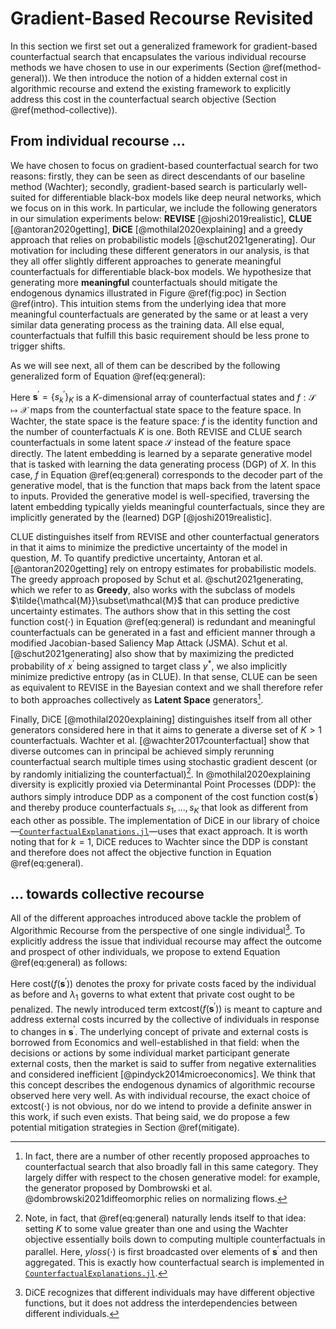# Gradient-Based Recourse Revisited {#method}

In this section we first set out a generalized framework for gradient-based counterfactual search that encapsulates the various individual recourse methods we have chosen to use in our experiments (Section \@ref(method-general)). We then introduce the notion of a hidden external cost in algorithmic recourse and extend the existing framework to explicitly address this cost in the counterfactual search objective (Section \@ref(method-collective)).

## From individual recourse ... {#method-general}

We have chosen to focus on gradient-based counterfactual search for two reasons: firstly, they can be seen as direct descendants of our baseline method (Wachter); secondly, gradient-based search is particularly well-suited for differentiable black-box models like deep neural networks, which we focus on in this work. In particular, we include the following generators in our simulation experiments below: **REVISE** [@joshi2019realistic], **CLUE** [@antoran2020getting], **DiCE** [@mothilal2020explaining] and a greedy approach that relies on probabilistic models [@schut2021generating]. Our motivation for including these different generators in our analysis, is that they all offer slightly different approaches to generate meaningful counterfactuals for differentiable black-box models. We hypothesize that generating more **meaningful** counterfactuals should mitigate the endogenous dynamics illustrated in Figure \@ref(fig:poc) in Section \@ref(intro). This intuition stems from the underlying idea that more meaningful counterfactuals are generated by the same or at least a very similar data generating process as the training data. All else equal, counterfactuals that fulfill this basic requirement should be less prone to trigger shifts. 

As we will see next, all of them can be described by the following generalized form of Equation \@ref(eq:general):

\begin{equation}
\begin{aligned}
\mathbf{s}^\prime &= \arg \min_{\mathbf{s}^\prime \in \mathcal{S}} \left\{  {\text{yloss}(M(f(\mathbf{s}^\prime)),y^*)}+ \lambda {\text{cost}(f(\mathbf{s}^\prime)) }  \right\} (\#eq:general)
\end{aligned} 
\end{equation}

Here $\mathbf{s}^\prime=\left\{s_k^\prime\right\}_K$ is a $K$-dimensional array of counterfactual states  and $f: \mathcal{S} \mapsto \mathcal{X}$ maps from the counterfactual state space to the feature space. In Wachter, the state space is the feature space: $f$ is the identity function and the number of counterfactuals $K$ is one. Both REVISE and CLUE search counterfactuals in some latent space $\mathcal{S}$ instead of the feature space directly. The latent embedding is learned by a separate generative model that is tasked with learning the data generating process (DGP) of $X$. In this case, $f$ in Equation \@ref(eq:general) corresponds to the decoder part of the generative model, that is the function that maps back from the latent space to inputs. Provided the generative model is well-specified, traversing the latent embedding typically yields meaningful counterfactuals, since they are implicitly generated by the (learned) DGP [@joshi2019realistic]. 

CLUE distinguishes itself from REVISE and other counterfactual generators in that it aims to minimize the predictive uncertainty of the model in question, $M$. To quantify predictive uncertainty, Antoran et al. [@antoran2020getting] rely on entropy estimates for probabilistic models. The greedy approach proposed by Schut et al. @schut2021generating, which we refer to as **Greedy**, also works with the subclass of models $\tilde{\mathcal{M}}\subset\mathcal{M}$ that can produce predictive uncertainty estimates. The authors show that in this setting the cost function $\text{cost}(\cdot)$ in Equation \@ref(eq:general) is redundant and meaningful counterfactuals can be generated in a fast and efficient manner through a modified Jacobian-based Saliency Map Attack (JSMA). Schut et al. [@schut2021generating] also show that by maximizing the predicted probability of $x^\prime$ being assigned to target class $y^*$, we also implicitly minimize predictive entropy (as in CLUE). In that sense, CLUE can be seen as equivalent to REVISE in the Bayesian context and we shall therefore refer to both approaches collectively as **Latent Space** generators^[In fact, there are a number of other recently proposed approaches to counterfactual search that also broadly fall in this same category. They largely differ with respect to the chosen generative model: for example, the generator proposed by Dombrowski et al. @dombrowski2021diffeomorphic relies on normalizing flows.]. 

Finally, DiCE [@mothilal2020explaining] distinguishes itself from all other generators considered here in that it aims to generate a diverse set of $K>1$ counterfactuals. Wachter et al. [@wachter2017counterfactual] show that diverse outcomes can in principal be achieved simply rerunning counterfactual search multiple times using stochastic gradient descent (or by randomly initializing the counterfactual)^[Note, in fact, that \@ref(eq:general) naturally lends itself to that idea: setting $K$ to some value greater than one and using the Wachter objective essentially boils down to computing multiple counterfactuals in parallel. Here, $yloss(\cdot)$ is first broadcasted over elements of $\mathbf{s}^\prime$ and then aggregated. This is exactly how counterfactual search is implemented in [`CounterfactualExplanations.jl`](https://github.com/pat-alt/CounterfactualExplanations.jl).]. In @mothilal2020explaining diversity is explicitly proxied via Determinantal Point Processes (DDP): the authors simply introduce DDP as a component of the cost function $\text{cost}(\mathbf{s}^\prime)$ and thereby produce counterfactuals $s_1, ... , s_K$ that look as different from each other as possible. The implementation of DiCE in our library of choice---[`CounterfactualExplanations.jl`](https://github.com/pat-alt/CounterfactualExplanations.jl)---uses that exact approach. It is worth noting that for $k=1$, DiCE reduces to Wachter since the DDP is constant and therefore does not affect the objective function in Equation \@ref(eq:general).

## ... towards collective recourse {#method-collective}

All of the different approaches introduced above tackle the problem of Algorithmic Recourse from the perspective of one single individual^[DiCE recognizes that different individuals may have different objective functions, but it does not address the interdependencies between different individuals.]. To explicitly address the issue that individual recourse may affect the outcome and prospect of other individuals, we propose to extend Equation \@ref(eq:general) as follows:

\begin{equation}
\begin{aligned}
\mathbf{s}^\prime &= \arg \min_{\mathbf{s}^\prime \in \mathcal{S}} \{ {\text{yloss}(M(f(\mathbf{s}^\prime)),y^*)} \\ &+ \lambda_1 {\text{cost}(f(\mathbf{s}^\prime))} + \lambda_2 {\text{extcost}(f(\mathbf{s}^\prime))} \}  (\#eq:collective)
\end{aligned} 
\end{equation}

Here $\text{cost}(f(\mathbf{s}^\prime))$ denotes the proxy for private costs faced by the individual as before and $\lambda_1$ governs to what extent that private cost ought to be penalized. The newly introduced term $\text{extcost}(f(\mathbf{s}^\prime))$ is meant to capture and address external costs incurred by the collective of individuals in response to changes in $\mathbf{s}^\prime$. The underlying concept of private and external costs is borrowed from Economics and well-established in that field: when the decisions or actions by some individual market participant generate external costs, then the market is said to suffer from negative externalities and considered inefficient [@pindyck2014microeconomics]. We think that this concept describes the endogenous dynamics of algorithmic recourse observed here very well. As with individual recourse, the exact choice of $\text{extcost}(\cdot)$ is not obvious, nor do we intend to provide a definite answer in this work, if such even exists. That being said, we do propose a few potential mitigation strategies in Section \@ref(mitigate).



